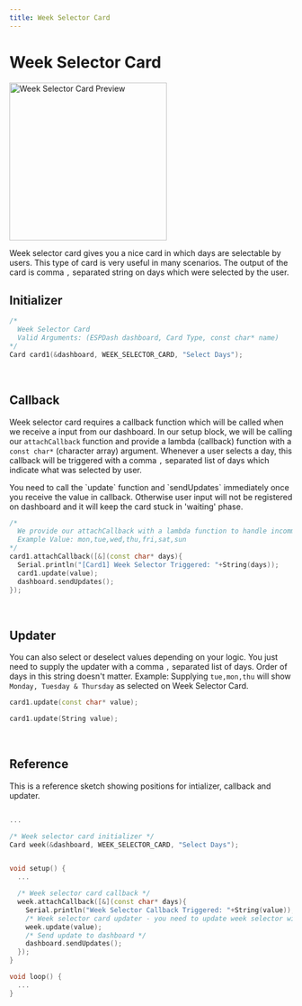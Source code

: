 ```yaml
---
title: Week Selector Card
---
```



# Week Selector Card

<ProCallout />

<img className="card-preview" src="/img/v4/week-selector.png" width="280px" alt="Week Selector Card Preview" />

Week selector card gives you a nice card in which days are selectable by users. This type of card is very useful in many scenarios. The output of the card is comma `,` separated string on days which were selected by the user.

## Initializer

```cpp
/* 
  Week Selector Card
  Valid Arguments: (ESPDash dashboard, Card Type, const char* name)
*/
Card card1(&dashboard, WEEK_SELECTOR_CARD, "Select Days");
```

<br/>

## Callback

Week selector card requires a callback function which will be called when we receive a input from our dashboard. In our setup block, we will be calling our `attachCallback` function and provide a lambda (callback) function with a `const char*` (character array) argument. Whenever a user selects a day, this callback will be triggered with a comma `,` separated list of days which indicate what was selected by user.

<Callout>
You need to call the `update` function and `sendUpdates` immediately once you receive the value in callback. Otherwise user input will not be registered on dashboard and it will keep the card stuck in 'waiting' phase.
</Callout>

```cpp
/*
  We provide our attachCallback with a lambda function to handle incomming data
  Example Value: mon,tue,wed,thu,fri,sat,sun
*/
card1.attachCallback([&](const char* days){
  Serial.println("[Card1] Week Selector Triggered: "+String(days));
  card1.update(value);
  dashboard.sendUpdates();
});
```

<br/>

## Updater

You can also select or deselect values depending on your logic. You just need to supply the updater with a comma `,` separated list of days. Order of days in this string doesn't matter. Example: Supplying `tue,mon,thu` will show `Monday, Tuesday & Thursday` as selected on Week Selector Card.

```cpp
card1.update(const char* value);
```

```cpp
card1.update(String value);
```

<br/>

## Reference

This is a reference sketch showing positions for intializer, callback and updater.

```cpp

...

/* Week selector card initializer */
Card week(&dashboard, WEEK_SELECTOR_CARD, "Select Days");


void setup() {
  ...

  /* Week selector card callback */
  week.attachCallback([&](const char* days){
    Serial.println("Week Selector Callback Triggered: "+String(value));
    /* Week selector card updater - you need to update week selector with latest value upon firing of callback */
    week.update(value);
    /* Send update to dashboard */
    dashboard.sendUpdates();
  });
}

void loop() {
  ...
}

```

